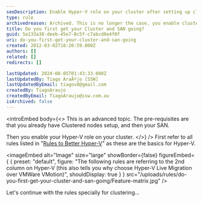 ```yaml
---
seoDescription: Enable Hyper-V role on your cluster after setting up clustered nodes and a SAN, allowing for virtual machine management and live migration capabilities.
type: rule
archivedreason: Archived. This is no longer the case, you enable cluster manager and Hyper-V at the same time.
title: Do you first get your Cluster and SAN going?
guid: 5e133a38-deeb-45e7-8c5f-c7abcd0e4f0f
uri: do-you-first-get-your-cluster-and-san-going
created: 2012-03-02T18:20:59.000Z
authors: []
related: []
redirects: []

lastUpdated: 2024-08-05T01:43:33.000Z
lastUpdatedBy: Tiago AraÃºjo [SSW]
lastUpdatedByEmail: tiagov8@gmail.com
createdBy: TiagoAraujo
createdByEmail: TiagoAraujo@ssw.com.au
isArchived: false
---
```


<introEmbed
  body={<>
This is an advanced topic. The pre-requisites are that you already have Clustered nodes setup, and then your SAN.

Then you enable your Hyper-V role on your cluster.
  </>}
/>
First refer to all rules listed in "[Rules to Better Hyper-V](/rules-to-better-hyper-v)" as these are the basics for Hyper-V.


<imageEmbed
  alt="Image"
  size="large"
  showBorder={false}
  figureEmbed={ {
    preset: "default",
    figure: "The following rules are referring to the 2nd column on Hyper-V (this also tells you why choose Hyper-V Live Migration over VMWare VMotion)",
    shouldDisplay: true
  } }
  src="/uploads/rules/do-you-first-get-your-cluster-and-san-going/Feature-matrix.jpg"
/>

Let's continue with the rules specially for clustering...
